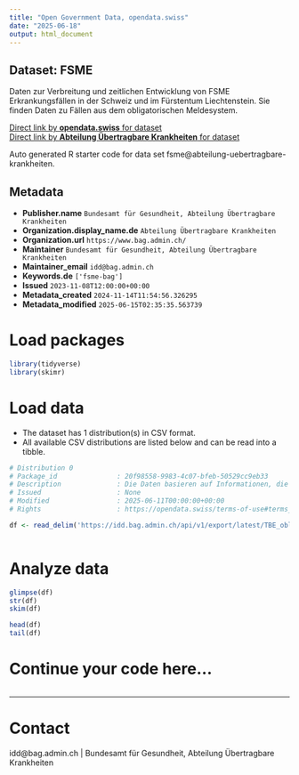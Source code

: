 ```yaml
---
title: "Open Government Data, opendata.swiss"
date: "2025-06-18"
output: html_document
---
```


## Dataset: FSME

Daten zur Verbreitung und zeitlichen Entwicklung von FSME Erkrankungsfällen in der Schweiz und im Fürstentum Liechtenstein. Sie finden Daten zu Fällen aus dem obligatorischen Meldesystem.

[Direct link by **opendata.swiss** for dataset](https://opendata.swiss/de/dataset/fsme1)<br>
[Direct link by **Abteilung Übertragbare Krankheiten** for dataset](https://idd.bag.admin.ch)

Auto generated R starter code for data set fsme@abteilung-uebertragbare-krankheiten.

## Metadata

- **Publisher.name** `Bundesamt für Gesundheit, Abteilung Übertragbare Krankheiten`
- **Organization.display_name.de** `Abteilung Übertragbare Krankheiten`
- **Organization.url** `https://www.bag.admin.ch/`
- **Maintainer** `Bundesamt für Gesundheit, Abteilung Übertragbare Krankheiten`
- **Maintainer_email** `idd@bag.admin.ch`
- **Keywords.de** `['fsme-bag']`
- **Issued** `2023-11-08T12:00:00+00:00`
- **Metadata_created** `2024-11-14T11:54:56.326295`
- **Metadata_modified** `2025-06-15T02:35:35.563739`


# Load packages

```r

library(tidyverse)
library(skimr)

```

# Load data

-   The dataset has 1 distribution(s) in CSV format.
-   All available CSV distributions are listed below and can be read into a tibble.

```r

# Distribution 0
# Package_id               : 20f98558-9983-4c07-bfeb-50529cc9eb33
# Description              : Die Daten basieren auf Informationen, die Laboratorien, Ärztinnen und Ärzte sowie Spitäler dem BAG im Rahmen der Meldepflicht übermittelt haben.
# Issued                   : None
# Modified                 : 2025-06-11T00:00:00+00:00
# Rights                   : https://opendata.swiss/terms-of-use#terms_by

df <- read_delim('https://idd.bag.admin.ch/api/v1/export/latest/TBE_oblig/csv')



```

# Analyze data

```r

glimpse(df)
str(df)
skim(df)

head(df)
tail(df)

```

# Continue your code here...

```r

```

------------------------------------------------------------------------

# Contact

idd@bag.admin.ch | Bundesamt für Gesundheit, Abteilung Übertragbare Krankheiten
